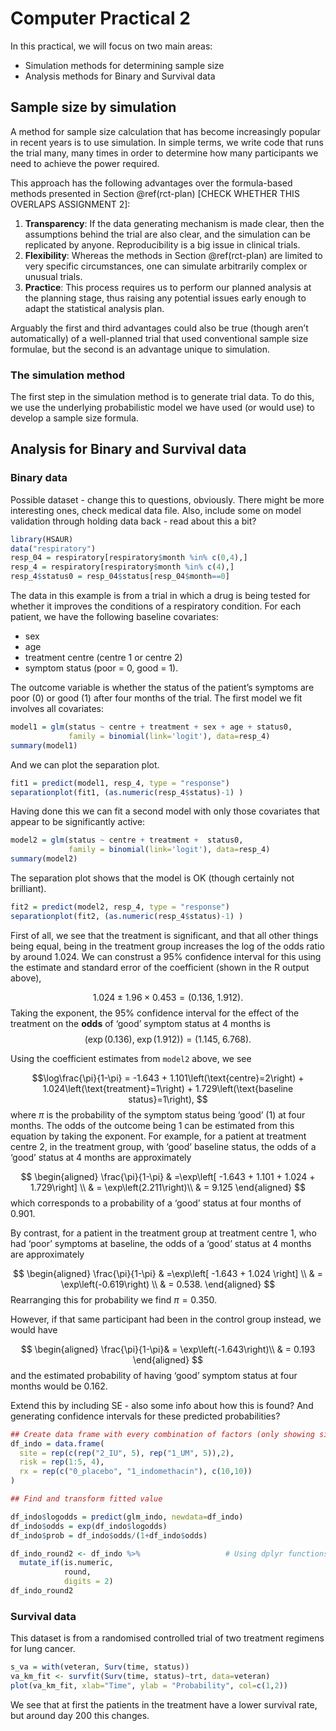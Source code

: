 # Computer Practical 2

In this practical, we will focus on two main areas:

  * Simulation methods for determining sample size
  * Analysis methods for Binary and Survival data
  


## Sample size by simulation

A method for sample size calculation that has become increasingly popular in recent years is to use simulation. In simple terms, we write code that runs the trial many, many times in order to determine how many participants we need to achieve the power required.

This approach has the following advantages over the formula-based methods presented in Section \@ref(rct-plan) [CHECK WHETHER THIS OVERLAPS ASSIGNMENT 2]:

  1. **Transparency**: If the data generating mechanism is made clear, then the assumptions behind the trial are also clear, and the simulation can be replicated by anyone. Reproducibility is a big issue in clinical trials.
  2. **Flexibility**: Whereas the methods in Section \@ref(rct-plan) are limited to very specific circumstances, one can simulate arbitrarily complex or unusual trials.
  3. **Practice**: This process requires us to perform our planned analysis at the planning stage, thus raising any potential issues early enough to adapt the statistical analysis plan.
  
Arguably the first and third advantages could also be true (though aren't automatically) of a well-planned trial that used conventional sample size formulae, but the second is an advantage unique to simulation.

### The simulation method

The first step in the simulation method is to generate trial data. To do this, we use the underlying probabilistic model we have used (or would use) to develop a sample size formula.



## Analysis for Binary and Survival data


### Binary data

Possible dataset - change this to questions, obviously. There might be more interesting ones, check medical data file. Also, include some on model validation through holding data back - read about this a bit?

:::{.example}
```r
library(HSAUR)
data("respiratory")
resp_04 = respiratory[respiratory$month %in% c(0,4),]
resp_4 = respiratory[respiratory$month %in% c(4),]
resp_4$status0 = resp_04$status[resp_04$month==0]
```
The data in this example is from a trial in which a drug is being tested for whether it improves the conditions of a respiratory condition. For each patient, we have the following baseline covariates:

  * sex 
  * age 
  * treatment centre (centre 1 or centre 2)
  * symptom status (poor = 0, good = 1).
  
The outcome variable is whether the status of the patient's symptoms are poor (0) or good (1) after four months of the trial. The first model we fit involves all covariates:

```r
model1 = glm(status ~ centre + treatment + sex + age + status0, 
             family = binomial(link='logit'), data=resp_4)
summary(model1)
```
And we can plot the separation plot.
```r
fit1 = predict(model1, resp_4, type = "response")
separationplot(fit1, (as.numeric(resp_4$status)-1) )
```

Having done this we can fit a second model with only those covariates that appear to be significantly active:

```r
model2 = glm(status ~ centre + treatment +  status0, 
             family = binomial(link='logit'), data=resp_4)
summary(model2)
```
The separation plot shows that the model is OK (though certainly not brilliant).
```r
fit2 = predict(model2, resp_4, type = "response")
separationplot(fit2, (as.numeric(resp_4$status)-1) )

```

First of all, we see that the treatment is significant, and that all other things being equal, being in the treatment group increases the log of the odds ratio by around 1.024. We can construst a 95% confidence interval for this using the estimate and standard error of the coefficient (shown in the R output above), 

$$1.024 \pm 1.96 \times{0.453} = \left(0.136,\; 1.912\right).$$
Taking the exponent, the 95% confidence interval for the effect of the treatment on the **odds** of 'good' symptom status at 4 months is
$$\left(\exp(0.136),\; \exp(1.912)\right) = \left(1.145,\;6.768\right).$$

Using the coefficient estimates from `model2` above, we see 

$$\log\frac{\pi}{1-\pi} = -1.643 + 1.101\left(\text{centre}=2\right) + 1.024\left(\text{treatment}=1\right) + 1.729\left(\text{baseline status}=1\right), $$
where $\pi$ is the probability of the symptom status being 'good' (1) at four months.
The odds of the outcome being 1 can be estimated from this equation by taking the exponent. For example, for a patient at treatment centre 2, in the treatment group, with 'good' baseline status, the odds of a 'good' status at 4 months are approximately

$$
\begin{aligned}
\frac{\pi}{1-\pi} & =\exp\left[ -1.643 + 1.101 + 1.024 + 1.729\right] \\
& = \exp\left(2.211\right)\\
& = 9.125
\end{aligned}
$$
which corresponds to a probability of a 'good' status at four months of 0.901. 

By contrast, for a patient in the treatment group at treatment centre 1, who had 'poor' symptoms at baseline, the odds of a 'good' status at 4 months are approximately

$$
\begin{aligned}
\frac{\pi}{1-\pi} & =\exp\left[ -1.643 + 1.024 \right] \\
& = \exp\left(-0.619\right) \\
& = 0.538.
\end{aligned}
$$
Rearranging this for probability we find $\pi = 0.350$.

However, if that same participant had been in the control group instead, we would have

$$
\begin{aligned}
\frac{\pi}{1-\pi}& = \exp\left(-1.643\right)\\
& = 0.193
\end{aligned}
$$
and the estimated probability of having 'good' symptom status at four months would be 0.162.

:::

Extend this by including SE - also some info about how this is found? And generating confidence intervals for these predicted probabilities?

```r
## Create data frame with every combination of factors (only showing sites 1 and 2)
df_indo = data.frame(
  site = rep(c(rep("2_IU", 5), rep("1_UM", 5)),2),
  risk = rep(1:5, 4),
  rx = rep(c("0_placebo", "1_indomethacin"), c(10,10))
)

## Find and transform fitted value

df_indo$logodds = predict(glm_indo, newdata=df_indo)
df_indo$odds = exp(df_indo$logodds)
df_indo$prob = df_indo$odds/(1+df_indo$odds)

df_indo_round2 <- df_indo %>%                   # Using dplyr functions
  mutate_if(is.numeric,
            round,
            digits = 2)
df_indo_round2 

```


### Survival data

This dataset is from a randomised controlled trial of two treatment regimens for lung cancer. 

```r
s_va = with(veteran, Surv(time, status))
va_km_fit <- survfit(Surv(time, status)~trt, data=veteran)
plot(va_km_fit, xlab="Time", ylab = "Probability", col=c(1,2))

```
We see that at first the patients in the treatment have a lower survival rate, but around day 200 this changes.